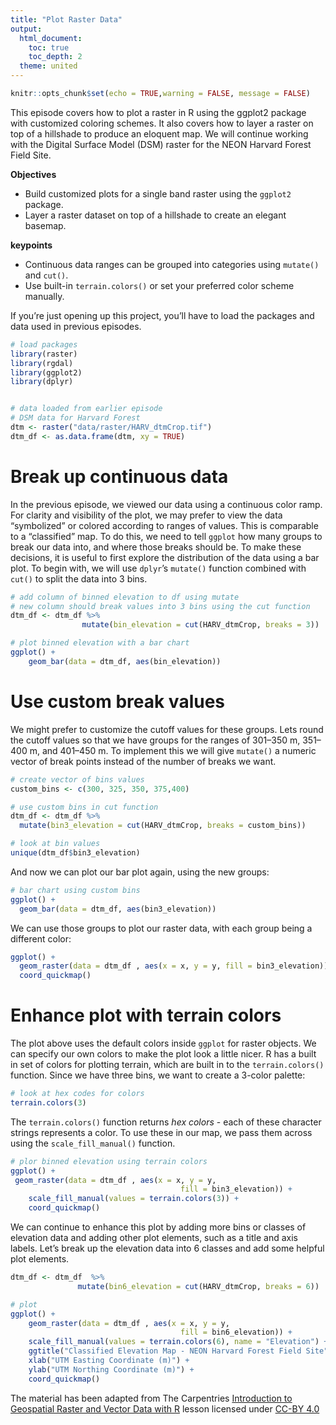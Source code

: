 ```yaml
---
title: "Plot Raster Data"
output:
  html_document:
    toc: true
    toc_depth: 2
  theme: united
---
```


```r
knitr::opts_chunk$set(echo = TRUE,warning = FALSE, message = FALSE)
```

This episode covers how to plot a raster in R using the ggplot2 package with customized coloring schemes. It also covers how to layer a raster on top of a hillshade to produce an eloquent map. We will continue working with the Digital Surface Model (DSM) raster for the NEON Harvard Forest Field Site.

**Objectives**

- Build customized plots for a single band raster using the `ggplot2` package.
- Layer a raster dataset on top of a hillshade to create an elegant basemap.

**keypoints**

- Continuous data ranges can be grouped into categories using `mutate()` and `cut()`.
- Use built-in `terrain.colors()` or set your preferred color scheme manually.

If you're just opening up this project, you'll have to load the packages and data used in previous episodes. 
```r

# load packages 
library(raster)
library(rgdal)
library(ggplot2)
library(dplyr)


# data loaded from earlier episode
# DSM data for Harvard Forest
dtm <- raster("data/raster/HARV_dtmCrop.tif")
dtm_df <- as.data.frame(dtm, xy = TRUE)
```

# Break up continuous data
In the previous episode, we viewed our data using a continuous color ramp. For 
clarity and visibility of the plot, we may prefer to view the data "symbolized" or colored according to ranges of values. This is comparable to a "classified"
map. To do this, we need to tell `ggplot` how many groups to break our data into, and
where those breaks should be. To make these decisions, it is useful to first explore the distribution of the data using a bar plot. To begin with, we will use `dplyr`'s `mutate()` function combined with `cut()` to split the data into 3 bins.

```r

# add column of binned elevation to df using mutate
# new column should break values into 3 bins using the cut function
dtm_df <- dtm_df %>%
                mutate(bin_elevation = cut(HARV_dtmCrop, breaks = 3))

# plot binned elevation with a bar chart
ggplot() +
    geom_bar(data = dtm_df, aes(bin_elevation))
```

# Use custom break values
We might prefer to customize the cutoff values for these groups.
Lets round the cutoff values so that we have groups for the ranges of 
301–350 m, 351–400 m, and 401–450 m.
To implement this we will give `mutate()` a numeric vector of break points instead 
of the number of breaks we want.

```r

# create vector of bins values
custom_bins <- c(300, 325, 350, 375,400)

# use custom bins in cut function
dtm_df <- dtm_df %>%
  mutate(bin3_elevation = cut(HARV_dtmCrop, breaks = custom_bins))

# look at bin values
unique(dtm_df$bin3_elevation)
```

And now we can plot our bar plot again, using the new groups:

```r

# bar chart using custom bins
ggplot() +
  geom_bar(data = dtm_df, aes(bin3_elevation))
```

We can use those groups to plot our raster data, with each group being a different color:

```r
ggplot() +
  geom_raster(data = dtm_df , aes(x = x, y = y, fill = bin3_elevation)) + 
  coord_quickmap()
```

# Enhance plot with terrain colors 
The plot above uses the default colors inside `ggplot` for raster objects. 
We can specify our own colors to make the plot look a little nicer.
R has a built in set of colors for plotting terrain, which are built in
to the `terrain.colors()` function.
Since we have three bins, we want to create a 3-color palette:

```r

# look at hex codes for colors
terrain.colors(3)
```

The `terrain.colors()` function returns *hex colors* - 
 each of these character strings represents a color.
To use these in our map, we pass them across using the 
 `scale_fill_manual()` function.

```r

# plor binned elevation using terrain colors
ggplot() +
 geom_raster(data = dtm_df , aes(x = x, y = y,
                                      fill = bin3_elevation)) + 
    scale_fill_manual(values = terrain.colors(3)) + 
    coord_quickmap()
```

We can continue to enhance this plot by adding more bins or classes of elevation data and adding other plot elements, such as a title and axis labels. Let's break up the elevation data into 6 classes and add some helpful plot elements.

```r
dtm_df <- dtm_df  %>%
               mutate(bin6_elevation = cut(HARV_dtmCrop, breaks = 6)) 

# plot
ggplot() +
    geom_raster(data = dtm_df , aes(x = x, y = y,
                                      fill = bin6_elevation)) + 
    scale_fill_manual(values = terrain.colors(6), name = "Elevation") + 
    ggtitle("Classified Elevation Map - NEON Harvard Forest Field Site") +
    xlab("UTM Easting Coordinate (m)") +
    ylab("UTM Northing Coordinate (m)") + 
    coord_quickmap()
```



The material has been adapted from The Carpentries [Introduction to Geospatial Raster and Vector Data with R](https://datacarpentry.org/r-raster-vector-geospatial/01-raster-structure/index.html) lesson licensed under [CC-BY 4.0](https://creativecommons.org/licenses/by/4.0/)